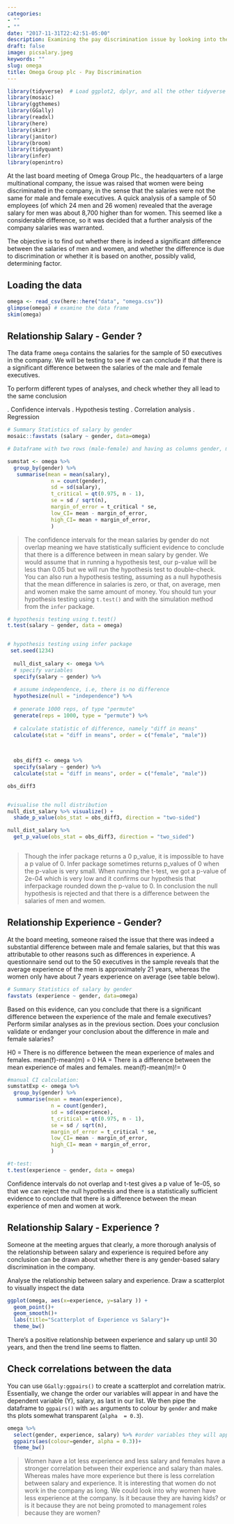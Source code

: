 ```yaml
---
categories:
- ""
- ""
date: "2017-11-31T22:42:51-05:00"
description: Examining the pay discrimination issue by looking into the relationship of factors such as salary, gender, and experience.
draft: false
image: picsalary.jpeg
keywords: ""
slug: omega
title: Omega Group plc - Pay Discrimination
---
```


```r
library(tidyverse)  # Load ggplot2, dplyr, and all the other tidyverse packages
library(mosaic)
library(ggthemes)
library(GGally)
library(readxl)
library(here)
library(skimr)
library(janitor)
library(broom)
library(tidyquant)
library(infer)
library(openintro)
```

At the last board meeting of Omega Group Plc., the headquarters of a large multinational company, the issue was raised that women were being discriminated in the company, in the sense that the salaries were not the same for male and female executives. A quick analysis of a sample of 50 employees (of which 24 men and 26 women) revealed that the average salary for men was about 8,700 higher than for women. This seemed like a considerable difference, so it was decided that a further analysis of the company salaries was warranted. 

The objective is to find out whether there is indeed a significant difference between the salaries of men and women, and whether the difference is due to discrimination or whether it is based on another, possibly valid, determining factor. 

## Loading the data


```r
omega <- read_csv(here::here("data", "omega.csv"))
glimpse(omega) # examine the data frame
skim(omega)
```

## Relationship Salary - Gender ?

The data frame `omega`  contains the salaries for the sample of 50 executives in the company. We will be testing to see if we can conclude if that there is a significant difference between the salaries of the male and female executives.

To perform different types of analyses, and check whether they all lead to the same conclusion 

.	Confidence intervals
.	Hypothesis testing
.	Correlation analysis
.	Regression


```r
# Summary Statistics of salary by gender
mosaic::favstats (salary ~ gender, data=omega)

# Dataframe with two rows (male-female) and having as columns gender, mean, SD, sample size, the t-critical value, the standard error, the margin of error, and the low/high endpoints of a 95% condifence interval

sumstat <- omega %>% 
  group_by(gender) %>% 
   summarise(mean = mean(salary),
              n = count(gender),
              sd = sd(salary),
              t_critical = qt(0.975, n - 1),
              se = sd / sqrt(n),
              margin_of_error = t_critical * se,
              low_CI= mean - margin_of_error,
              high_CI= mean + margin_of_error,
              )


```

> The confidence intervals for the mean salaries by gender do not overlap meaning we have statistically sufficient evidence to conclude that there is a difference between in mean salary by gender. We would assume that in running a hypothesis test, our p-value will be less than 0.05 but we will run the hypothesis test to double-check. 
You can also run a hypothesis testing, assuming as a null hypothesis that the mean difference in salaries is zero, or that, on average, men and women make the same amount of money. You should tun your hypothesis testing using `t.test()` and with the simulation method from the `infer` package.

```r
# hypothesis testing using t.test() 
t.test(salary ~ gender, data = omega)


# hypothesis testing using infer package
 set.seed(1234)
 
  null_dist_salary <- omega %>%
  # specify variables
  specify(salary ~ gender) %>%
  
  # assume independence, i.e, there is no difference
  hypothesize(null = "independence") %>%
  
  # generate 1000 reps, of type "permute"
  generate(reps = 1000, type = "permute") %>%
  
  # calculate statistic of difference, namely "diff in means"
  calculate(stat = "diff in means", order = c("female", "male"))
  

  
  obs_diff3 <- omega %>%
  specify(salary ~ gender) %>%
  calculate(stat = "diff in means", order = c("female", "male"))

obs_diff3


#visualise the null distribution 
null_dist_salary %>% visualize() +
  shade_p_value(obs_stat = obs_diff3, direction = "two-sided")

null_dist_salary %>%
  get_p_value(obs_stat = obs_diff3, direction = "two_sided")



```

> Though the infer package returns a 0 p_value, it is impossible to have a p value of 0. Infer package sometimes returns p_values of 0 when the p-value is very small. When running the t-test, we got a p-value of 2e-04 which is very low and it confirms our hypothesis that inferpackage rounded down the p-value to 0. In conclusion  the null hypothesis is rejected and that there is a difference between the salaries of men and women. 

## Relationship Experience - Gender?

At the board meeting, someone raised the issue that there was indeed a substantial difference between male and female salaries, but that this was attributable to other reasons such as differences in experience. A questionnaire send out to the 50 executives in the sample reveals that the average experience of the men is approximately 21 years, whereas the women only have about 7 years experience on average (see table below).

```r
# Summary Statistics of salary by gender
favstats (experience ~ gender, data=omega)

```

Based on this evidence, can you conclude that there is a significant difference between the experience of the male and female executives? Perform similar analyses as in the previous section. Does your conclusion validate or endanger your conclusion about the difference in male and female salaries?  

H0 = There is no difference between the mean experience of males and females. mean(f)-mean(m) = 0
HA = There is a difference between the mean experience of males and females. mean(f)-mean(m)!= 0

```r
#manual CI calculation:
sumstatExp <- omega %>% 
  group_by(gender) %>% 
   summarise(mean = mean(experience),
              n = count(gender),
              sd = sd(experience),
              t_critical = qt(0.975, n - 1),
              se = sd / sqrt(n),
              margin_of_error = t_critical * se,
              low_CI= mean - margin_of_error,
              high_CI= mean + margin_of_error,
              )

#t-test:
t.test(experience ~ gender, data = omega)


```
Confidence intervals do not overlap and t-test gives a p value of 1e-05, so that we can reject the null hypothesis and there is a statistically sufficient evidence to conclude that there is a difference between the mean experience of men and women at work. 


## Relationship Salary - Experience ?

Someone at the meeting argues that clearly, a more thorough analysis of the relationship between salary and experience is required before any conclusion can be drawn about whether there is any gender-based salary discrimination in the company.

Analyse the relationship between salary and experience. Draw a scatterplot to visually inspect the data


```r

ggplot(omega, aes(x=experience, y=salary )) +
  geom_point()+
  geom_smooth()+
  labs(title="Scatterplot of Experience vs Salary")+
  theme_bw()


```
There's a positive relationship between experience and salary up until 30 years, and then the trend line seems to flatten.

## Check correlations between the data
You can use `GGally:ggpairs()` to create a scatterplot and correlation matrix. Essentially, we change the order our variables will appear in and have the dependent variable (Y), salary, as last in our list. We then pipe the dataframe to `ggpairs()` with `aes` arguments to colour by `gender` and make ths plots somewhat transparent (`alpha  = 0.3`).

```r
omega %>% 
  select(gender, experience, salary) %>% #order variables they will appear in ggpairs()
  ggpairs(aes(colour=gender, alpha = 0.3))+
  theme_bw()
```

> Women have a lot less experience and less salary and females have a stronger correlation between their experience and salary than males. Whereas males have more experience but there is less correlation between salary and experience. 
It is interesting that women do not work in the company as long. We could look into why women have less experience at the company. Is it because they are having kids? or is it because they are not being promoted to management roles because they are women? 
